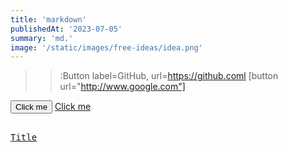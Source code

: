 ```yaml
---
title: 'markdown'
publishedAt: '2023-07-05'
summary: 'md.'
image: '/static/images/free-ideas/idea.png'
---
```

> > :Button label=GitHub, url=https://github.coml
[button url="http://www.google.com"]

<button name="button" onclick="http://www.google.com">Click me</button>
[Click me](http://www.google.com)

[<kbd> <br> Title <br> </kbd>][Link]

[Link]: # 'Link with example title.'
